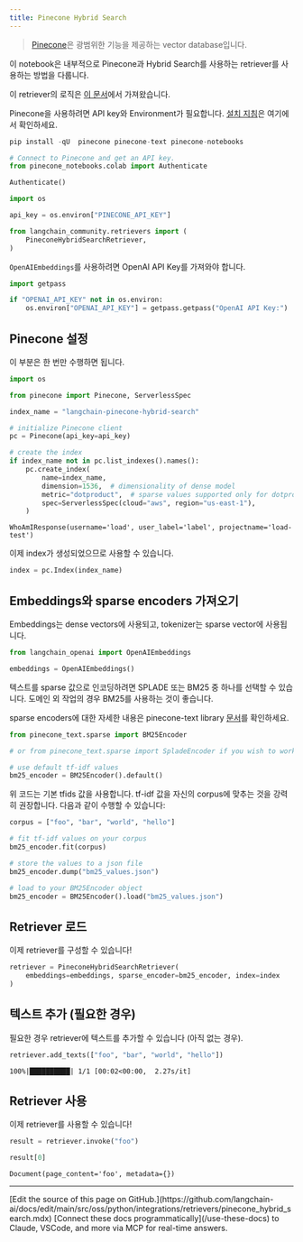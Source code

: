 ```yaml
---
title: Pinecone Hybrid Search
---
```


>[Pinecone](https://docs.pinecone.io/docs/overview)은 광범위한 기능을 제공하는 vector database입니다.

이 notebook은 내부적으로 Pinecone과 Hybrid Search를 사용하는 retriever를 사용하는 방법을 다룹니다.

이 retriever의 로직은 [이 문서](https://docs.pinecone.io/docs/hybrid-search)에서 가져왔습니다.

Pinecone을 사용하려면 API key와 Environment가 필요합니다.
[설치 지침](https://docs.pinecone.io/docs/quickstart)은 여기에서 확인하세요.

```python
pip install -qU  pinecone pinecone-text pinecone-notebooks
```

```python
# Connect to Pinecone and get an API key.
from pinecone_notebooks.colab import Authenticate

Authenticate()

import os

api_key = os.environ["PINECONE_API_KEY"]
```

```python
from langchain_community.retrievers import (
    PineconeHybridSearchRetriever,
)
```

`OpenAIEmbeddings`를 사용하려면 OpenAI API Key를 가져와야 합니다.

```python
import getpass

if "OPENAI_API_KEY" not in os.environ:
    os.environ["OPENAI_API_KEY"] = getpass.getpass("OpenAI API Key:")
```

## Pinecone 설정

이 부분은 한 번만 수행하면 됩니다.

```python
import os

from pinecone import Pinecone, ServerlessSpec

index_name = "langchain-pinecone-hybrid-search"

# initialize Pinecone client
pc = Pinecone(api_key=api_key)

# create the index
if index_name not in pc.list_indexes().names():
    pc.create_index(
        name=index_name,
        dimension=1536,  # dimensionality of dense model
        metric="dotproduct",  # sparse values supported only for dotproduct
        spec=ServerlessSpec(cloud="aws", region="us-east-1"),
    )
```

```output
WhoAmIResponse(username='load', user_label='label', projectname='load-test')
```

이제 index가 생성되었으므로 사용할 수 있습니다.

```python
index = pc.Index(index_name)
```

## Embeddings와 sparse encoders 가져오기

Embeddings는 dense vectors에 사용되고, tokenizer는 sparse vector에 사용됩니다.

```python
from langchain_openai import OpenAIEmbeddings

embeddings = OpenAIEmbeddings()
```

텍스트를 sparse 값으로 인코딩하려면 SPLADE 또는 BM25 중 하나를 선택할 수 있습니다. 도메인 외 작업의 경우 BM25를 사용하는 것이 좋습니다.

sparse encoders에 대한 자세한 내용은 pinecone-text library [문서](https://pinecone-io.github.io/pinecone-text/pinecone_text.html)를 확인하세요.

```python
from pinecone_text.sparse import BM25Encoder

# or from pinecone_text.sparse import SpladeEncoder if you wish to work with SPLADE

# use default tf-idf values
bm25_encoder = BM25Encoder().default()
```

위 코드는 기본 tfids 값을 사용합니다. tf-idf 값을 자신의 corpus에 맞추는 것을 강력히 권장합니다. 다음과 같이 수행할 수 있습니다:

```python
corpus = ["foo", "bar", "world", "hello"]

# fit tf-idf values on your corpus
bm25_encoder.fit(corpus)

# store the values to a json file
bm25_encoder.dump("bm25_values.json")

# load to your BM25Encoder object
bm25_encoder = BM25Encoder().load("bm25_values.json")
```

## Retriever 로드

이제 retriever를 구성할 수 있습니다!

```python
retriever = PineconeHybridSearchRetriever(
    embeddings=embeddings, sparse_encoder=bm25_encoder, index=index
)
```

## 텍스트 추가 (필요한 경우)

필요한 경우 retriever에 텍스트를 추가할 수 있습니다 (아직 없는 경우).

```python
retriever.add_texts(["foo", "bar", "world", "hello"])
```

```output
100%|██████████| 1/1 [00:02<00:00,  2.27s/it]
```

## Retriever 사용

이제 retriever를 사용할 수 있습니다!

```python
result = retriever.invoke("foo")
```

```python
result[0]
```

```output
Document(page_content='foo', metadata={})
```

---

<Callout icon="pen-to-square" iconType="regular">
    [Edit the source of this page on GitHub.](https://github.com/langchain-ai/docs/edit/main/src/oss/python/integrations/retrievers/pinecone_hybrid_search.mdx)
</Callout>
<Tip icon="terminal" iconType="regular">
    [Connect these docs programmatically](/use-these-docs) to Claude, VSCode, and more via MCP for    real-time answers.
</Tip>
